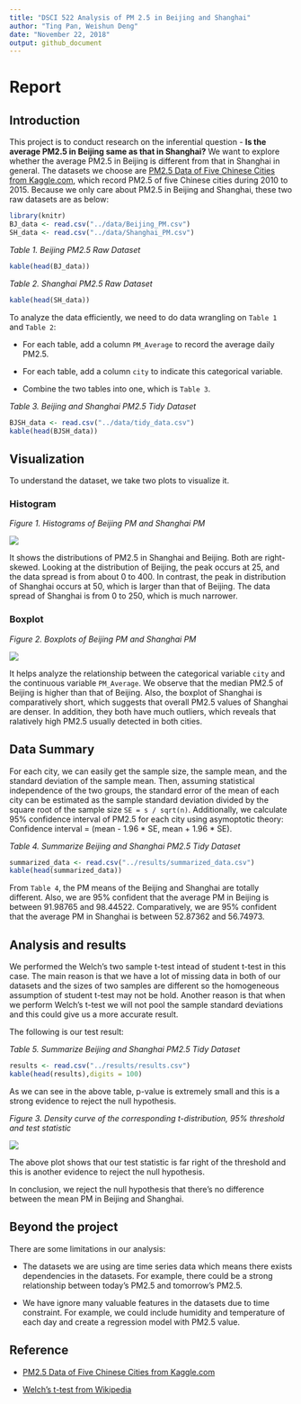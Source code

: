 ```yaml
---
title: "DSCI 522 Analysis of PM 2.5 in Beijing and Shanghai"
author: "Ting Pan, Weishun Deng"
date: "November 22, 2018"
output: github_document
---
```

# Report

## Introduction
This project is to conduct research on the inferential question - **Is the average PM2.5 in Beijing same as that in Shanghai?** We want to explore whether the average PM2.5 in Beijing is different from that in Shanghai in general. The datasets we choose are [PM2.5 Data of Five Chinese Cities from Kaggle.com](https://www.kaggle.com/uciml/pm25-data-for-five-chinese-cities), which record PM2.5 of five Chinese cities during 2010 to 2015. Because we only care about PM2.5 in Beijing and Shanghai, these two raw datasets are as below:

```r
library(knitr)
BJ_data <- read.csv("../data/Beijing_PM.csv")
SH_data <- read.csv("../data/Shanghai_PM.csv")
```

*Table 1. Beijing PM2.5 Raw Dataset*
```r
kable(head(BJ_data))
```


*Table 2. Shanghai PM2.5 Raw Dataset*
```r
kable(head(SH_data))
```

To analyze the data efficiently, we need to do data wrangling on `Table 1` and `Table 2`:

* For each table, add a column `PM_Average` to record the average daily PM2.5.

* For each table, add a column `city` to indicate this categorical variable.

* Combine the two tables into one, which is `Table 3`.

*Table 3. Beijing and Shanghai PM2.5 Tidy Dataset*

```r
BJSH_data <- read.csv("../data/tidy_data.csv")
kable(head(BJSH_data))
```



## Visualization

To understand the dataset, we take two plots to visualize it.

### Histogram

*Figure 1. Histograms of Beijing PM and Shanghai PM*

![](../results/histogram.png)

It shows the distributions of PM2.5 in Shanghai and Beijing. Both are right-skewed. Looking at the distribution of Beijing, the peak occurs at 25, and the data spread is from about 0 to 400. In contrast, the peak in distribution of Shanghai occurs at 50, which is larger than that of Beijing. The data spread of Shanghai is from 0 to 250, which is much narrower.

### Boxplot

*Figure 2. Boxplots of Beijing PM and Shanghai PM*

![](../results/boxplot.png)

It helps analyze the relationship between the categorical variable `city` and the continuous variable `PM_Average`. We observe that the median PM2.5 of Beijing is higher than that of Beijing. Also, the boxplot of Shanghai is comparatively short, which suggests that overall PM2.5 values of Shanghai are denser. In addition, they both have much outliers, which reveals that ralatively high PM2.5 usually detected in both cities.

## Data Summary

For each city, we can easily get the sample size, the sample mean, and the standard deviation of the sample mean. Then, assuming statistical independence of the two groups, the standard error of the mean of each city can be estimated as the sample standard deviation divided by the square root of the sample size `SE = s / sqrt(n)`. Additionally, we calculate 95% confidence interval of PM2.5 for each city using asymoptotic theory: Confidence interval = (mean -  1.96 * SE, mean +  1.96 * SE).

*Table 4. Summarize Beijing and Shanghai PM2.5 Tidy Dataset*

```r
summarized_data <- read.csv("../results/summarized_data.csv")
kable(head(summarized_data))
```

From `Table 4`, the PM means of the Beijing and Shanghai are totally different. Also, we are 95% confident that the average PM in Beijing is between 91.98765 and 98.44522. Comparatively, we are 95% confident that the average PM in Shanghai is between 52.87362 and 56.74973.

## Analysis and results

We performed the Welch's two sample t-test intead of student t-test in this case. The main reason is that we have a lot of missing data in both of our datasets and the sizes of two samples are different so the homogeneous assumption of student t-test may not be hold. Another reason is that when we perform Welch's t-test we will not pool the sample standard deviations and this could give us a more accurate result.

The following is our test result:

*Table 5. Summarize Beijing and Shanghai PM2.5 Tidy Dataset*

```r
results <- read.csv("../results/results.csv")
kable(head(results),digits = 100)
```

As we can see in the above table, p-value is extremely small and this is a strong evidence to reject the null hypothesis.

*Figure 3. Density curve of the corresponding t-distribution, 95% threshold and test statistic*

![](../results/testplot.png)

The above plot shows that our test statistic is far right of the threshold and this is another evidence to reject the null hypothesis.

In conclusion, we reject the null hypothesis that there's no difference between the mean PM in Beijing and Shanghai. 

## Beyond the project

There are some limitations in our analysis:

  - The datasets we are using are time series data which means there exists dependencies in the datasets. For example, there could be a strong relationship between today's PM2.5 and tomorrow's PM2.5.
  
  - We have ignore many valuable features in the datasets due to time constraint. For example, we could include humidity and temperature of each day and create a regression model with PM2.5 value.


## Reference

- [PM2.5 Data of Five Chinese Cities from Kaggle.com](https://www.kaggle.com/uciml/pm25-data-for-five-chinese-cities)

- [Welch's t-test from Wikipedia](https://en.wikipedia.org/wiki/Welch%27s_t-test)
